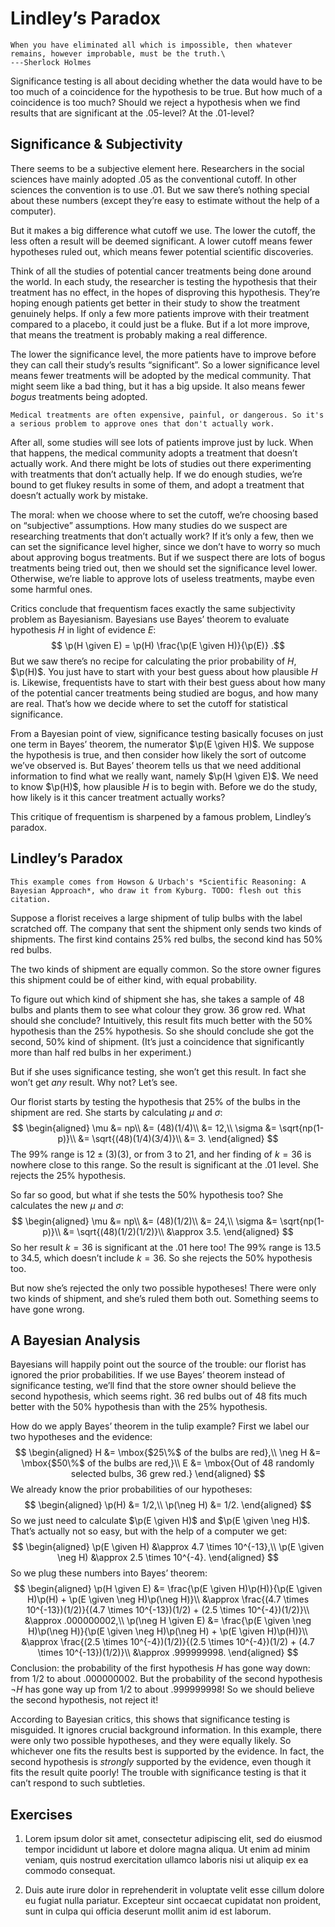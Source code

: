 # Lindley's Paradox {#chlindley}

```block
When you have eliminated all which is impossible, then whatever remains, however improbable, must be the truth.\
---Sherlock Holmes
```

Significance testing is all about deciding whether the data would have to be too much of a coincidence for the hypothesis to be true. But how much of a coincidence is too much? Should we reject a hypothesis when we find results that are significant at the $.05$-level? At the $.01$-level?


## Significance & Subjectivity

There seems to be a subjective element here. Researchers in the social sciences have mainly adopted $.05$ as the conventional cutoff. In other sciences the convention is to use $.01$. But we saw there's nothing special about these numbers (except they're easy to estimate without the help of a computer).

But it makes a big difference what cutoff we use. The lower the cutoff, the less often a result will be deemed significant. A lower cutoff means fewer hypotheses ruled out, which means fewer potential scientific discoveries.

Think of all the studies of potential cancer treatments being done around the world. In each study, the researcher is testing the hypothesis that their treatment has no effect, in the hopes of disproving this hypothesis. They're hoping enough patients get better in their study to show the treatment genuinely helps. If only a few more patients improve with their treatment compared to a placebo, it could just be a fluke. But if a lot more improve, that means the treatment is probably making a real difference.

The lower the significance level, the more patients have to improve before they can call their study's results "significant". So a lower significance level means fewer treatments will be adopted by the medical community. That might seem like a bad thing, but it has a big upside. It also means fewer *bogus* treatments being adopted.

```marginfigure
Medical treatments are often expensive, painful, or dangerous. So it's a serious problem to approve ones that don't actually work.
```

After all, some studies will see lots of patients improve just by luck. When that happens, the medical community adopts a treatment that doesn't actually work. And there might be lots of studies out there experimenting with treatments that don't actually help. If we do enough studies, we're bound to get flukey results in some of them, and adopt a treatment that doesn't actually work by mistake.

The moral: when we choose where to set the cutoff, we're choosing based on "subjective" assumptions. How many studies do we suspect are researching treatments that don't actually work? If it's only a few, then we can set the significance level higher, since we don't have to worry so much about approving bogus treatments. But if we suspect there are lots of bogus treatments being tried out, then we should set the significance level lower. Otherwise, we're liable to approve lots of useless treatments, maybe even some harmful ones.

Critics conclude that frequentism faces exactly the same subjectivity problem as Bayesianism. Bayesians use Bayes' theorem to evaluate hypothesis $H$ in light of evidence $E$:
$$ \p(H \given E) = \p(H) \frac{\p(E \given H)}{\p(E)} .$$
But we saw there's no recipe for calculating the prior probability of $H$, $\p(H)$. You just have to start with your best guess about how plausible $H$ is. Likewise, frequentists have to start with their best guess about how many of the potential cancer treatments being studied are bogus, and how many are real. That's how we decide where to set the cutoff for statistical significance.

From a Bayesian point of view, significance testing basically focuses on just one term in Bayes' theorem, the numerator $\p(E \given H)$. We suppose the hypothesis is true, and then consider how likely the sort of outcome we've observed is. But Bayes' theorem tells us that we need additional information to find what we really want, namely $\p(H \given E)$. We need to know $\p(H)$, how plausible $H$ is to begin with. Before we do the study, how likely is it this cancer treatment actually works?

This critique of frequentism is sharpened by a famous problem, Lindley's paradox.


## Lindley's Paradox

```marginfigure
This example comes from Howson & Urbach's *Scientific Reasoning: A Bayesian Approach*, who draw it from Kyburg. TODO: flesh out this citation.
```

Suppose a florist receives a large shipment of tulip bulbs with the label scratched off. The company that sent the shipment only sends two kinds of shipments. The first kind contains $25\%$ red bulbs, the second kind has $50\%$ red bulbs.

The two kinds of shipment are equally common. So the store owner figures this shipment could be of either kind, with equal probability.

To figure out which kind of shipment she has, she takes a sample of $48$ bulbs and plants them to see what colour they grow. $36$ grow red. What should she conclude? Intuitively, this result fits much better with the $50\%$ hypothesis than the $25\%$ hypothesis. So she should conclude she got the second, $50\%$ kind of shipment. (It's just a coincidence that significantly more than half red bulbs in her experiment.)

But if she uses significance testing, she won't get this result. In fact she won't get *any* result. Why not? Let's see.

Our florist starts by testing the hypothesis that 25% of the bulbs in the shipment are red. She starts by calculating $\mu$ and $\sigma$:
$$
  \begin{aligned}
    \mu    &= np\\
           &= (48)(1/4)\\
           &= 12,\\
    \sigma &= \sqrt{np(1-p)}\\
           &= \sqrt{(48)(1/4)(3/4)}\\
           &= 3.
  \end{aligned}
$$
The $99\%$ range is $12 \pm (3)(3)$, or from $3$ to $21$, and her finding of $k = 36$ is nowhere close to this range. So the result is significant at the $.01$ level. She rejects the $25\%$ hypothesis.

So far so good, but what if she tests the $50\%$ hypothesis too? She calculates the new $\mu$ and $\sigma$:
$$
  \begin{aligned}
    \mu    &= np\\
           &= (48)(1/2)\\
           &= 24,\\
    \sigma &= \sqrt{np(1-p)}\\
           &= \sqrt{(48)(1/2)(1/2)}\\
           &\approx 3.5.
  \end{aligned}
$$
So her result $k = 36$ is significant at the $.01$ here too! The $99\%$ range is $13.5$ to $34.5$, which doesn't include $k = 36$. So she rejects the $50\%$ hypothesis too.

But now she's rejected the only two possible hypotheses! There were only two kinds of shipment, and she's ruled them both out. Something seems to have gone wrong.


## A Bayesian Analysis

Bayesians will happily point out the source of the trouble: our florist has ignored the prior probabilities. If we use Bayes' theorem instead of significance testing, we'll find that the store owner should believe the second hypothesis, which seems right. $36$ red bulbs out of $48$ fits much better with the $50\%$ hypothesis than with the $25\%$ hypothesis.

How do we apply Bayes' theorem in the tulip example? First we label our two hypotheses and the evidence:
$$
  \begin{aligned}
    H      &= \mbox{$25\%$ of the bulbs are red},\\
    \neg H &= \mbox{$50\%$ of the bulbs are red,}\\
    E      &= \mbox{Out of 48 randomly selected bulbs, 36 grew red.}
  \end{aligned}
$$
We already know the prior probabilities of our hypotheses:
$$
  \begin{aligned}
    \p(H) &= 1/2,\\
    \p(\neg H) &= 1/2.
  \end{aligned}
$$
So we just need to calculate $\p(E \given H)$ and $\p(E \given \neg H)$. That's actually not so easy, but with the help of a computer we get:
$$
  \begin{aligned}
    \p(E \given H) &\approx 4.7 \times 10^{-13},\\
    \p(E \given \neg H) &\approx 2.5 \times 10^{-4}.
  \end{aligned}
$$
So we plug these numbers into Bayes' theorem:
$$
  \begin{aligned}
    \p(H \given E) &= \frac{\p(E \given H)\p(H)}{\p(E \given H)\p(H) + \p(E \given \neg H)\p(\neg H)}\\
        &\approx \frac{(4.7 \times 10^{-13})(1/2)}{(4.7 \times 10^{-13})(1/2) + (2.5 \times 10^{-4})(1/2)}\\
        &\approx .000000002,\\
    \p(\neg H \given E) &= \frac{\p(E \given \neg H)\p(\neg H)}{\p(E \given \neg H)\p(\neg H) + \p(E \given H)\p(H)}\\
        &\approx \frac{(2.5 \times 10^{-4})(1/2)}{(2.5 \times 10^{-4})(1/2) + (4.7 \times 10^{-13})(1/2)}\\
        &\approx .999999998.
  \end{aligned}
$$
Conclusion: the probability of the first hypothesis $H$ has gone way down: from $1/2$ to about $.000000002$. But the probability of the second hypothesis $\neg H$ has gone way up from $1/2$ to about $.999999998$! So we should believe the second hypothesis, not reject it!

According to Bayesian critics, this shows that significance testing is misguided. It ignores crucial background information. In this example, there were only two possible hypotheses, and they were equally likely. So whichever one fits the results best is supported by the evidence. In fact, the second hypothesis is *strongly* supported by the evidence, even though it fits the result quite poorly! The trouble with significance testing is that it can't respond to such subtleties.


## Exercises {-}

#. Lorem ipsum dolor sit amet, consectetur adipiscing elit, sed do eiusmod tempor incididunt ut labore et dolore magna aliqua. Ut enim ad minim veniam, quis nostrud exercitation ullamco laboris nisi ut aliquip ex ea commodo consequat. 

#. Duis aute irure dolor in reprehenderit in voluptate velit esse cillum dolore eu fugiat nulla pariatur. Excepteur sint occaecat cupidatat non proident, sunt in culpa qui officia deserunt mollit anim id est laborum.